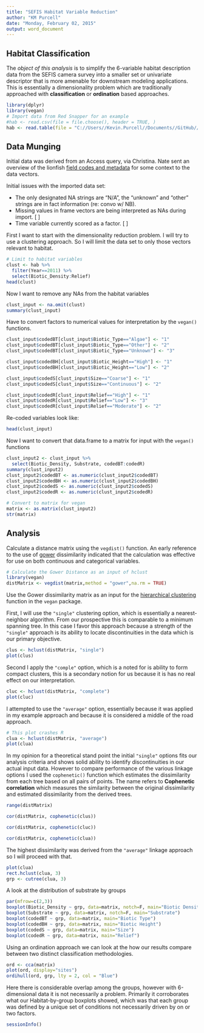 ```yaml
---
title: "SEFIS Habitat Variable Reduction"
author: "KM Purcell"
date: "Monday, February 02, 2015"
output: word_document
---
```



## Habitat Classification

The *object of this analysis* is to simplify the 6-variable habitat description data from the SEFIS camera survey into a smaller set or univariate descriptor that is more amenable for downstream modeling applications.  This is essentially a dimensionality problem which are traditionally approached with **classification** or **ordination** based approaches.  

```r
library(dplyr)
library(vegan)
# Import data from Red Snapper for an example
#hab <- read.csv(file = file.choose(), header = TRUE, )
hab <- read.table(file = "C://Users//Kevin.Purcell//Documents//GitHub//lionfish//data//lionfish_video_data.csv", na.strings="N/A", sep=",", header=TRUE)
```

## Data Munging
Initial data was derived from an Access query, via Christina.  Nate sent an overview of the lionfish [field codes and metadata](https://mail.google.com/mail/u/0/#inbox/14b5003b047cb50e) for some context to the data vectors.


Initial issues with the imported data set:  

* The only designated NA strings are "N/A", the "unknown" and "other" strings are in fact information (re: convo w/ NB).  
* Missing values in frame vectors are being interpreted as NAs during import.  [ ]
* Time variable currently scored as a factor.                                   [ ]


First I want to start with the dimensionality reduction problem.  I will try to use a clustering approach.  So I will limit the data set to only those vectors relevant to habitat.


```r
# Limit to habitat variables
clust <- hab %>%
  filter(Year==2011) %>%
  select(Biotic_Density:Relief)
head(clust)
```
Now I want to remove any NAs from the habitat variables
```r
clust_input <- na.omit(clust)
summary(clust_input)
```

Have to convert factors to numerical values for interpretation by the `vegan()` functions.
```r
clust_input$codedBT[clust_input$Biotic_Type=="Algae"] <- "1"
clust_input$codedBT[clust_input$Biotic_Type=="Other"] <- "2"
clust_input$codedBT[clust_input$Biotic_Type=="Unknown"] <- "3"

clust_input$codedBH[clust_input$Biotic_Height=="High"] <- "1"
clust_input$codedBH[clust_input$Biotic_Height=="Low"] <- "2"

clust_input$codedS[clust_input$Size=="Coarse"] <- "1"
clust_input$codedS[clust_input$Size=="Continuous"] <- "2"

clust_input$codedR[clust_input$Relief=="High"] <- "1"
clust_input$codedR[clust_input$Relief=="Low"] <- "3"
clust_input$codedR[clust_input$Relief=="Moderate"] <- "2"
```
Re-coded variables look like:
```r
head(clust_input)
```



Now I want to convert that data.frame to a matrix for input with the `vegan()` functions
```r
clust_input2 <- clust_input %>%
  select(Biotic_Density, Substrate, codedBT:codedR)
summary(clust_input2)
clust_input2$codedBT <- as.numeric(clust_input2$codedBT)
clust_input2$codedBH <- as.numeric(clust_input2$codedBH)
clust_input2$codedS <- as.numeric(clust_input2$codedS)
clust_input2$codedR <- as.numeric(clust_input2$codedR)

# Convert to matrix for vegan
matrix <- as.matrix(clust_input2)
str(matrix)
```

## Analysis

Calculate a distance matrix using the `vegdist()` function.  An early reference to the use of [gower](https://stat.ethz.ch/pipermail/r-sig-ecology/2010-December/001791.html) dissimilarity indicated that the calculation was effective for use on both continuous and categorical variables.  

```r
# Calculate the Gower Distance as an input of hclust
library(vegan)
distMatrix <- vegdist(matrix,method = "gower",na.rm = TRUE)
```
Use the Gower dissimilarity matrix as an input for the [hierarchical clustering](https://stat.ethz.ch/R-manual/R-devel/library/stats/html/hclust.html) function in the `vegan` package.  

First, I will use the `"single"` clustering option, which is essentially a nearest-neighbor algorithm.  From our prospective this is comparable to a minimum spanning tree.  In this case I favor this approach because a strength of the `"single"` approach is its ability to locate discontinuities in the data which is our primary objective.  
```r
clus <- hclust(distMatrix, "single")
plot(clus)
```
Second I apply the `"comple"` option, which is a noted for is ability to form compact clusters, this is a secondary notion for us because it is has no real effect on our interpretation.  

```r
cluc <- hclust(distMatrix, "complete")
plot(cluc)
```

I attempted to use the `"average"` option, essentially because it was applied in my example approach and because it is considered a middle of the road approach.

```r
# This plot crashes R
clua <- hclust(distMatrix, "average")
plot(clua)
```

In my opinion for a theoretical stand point the initial `"single"` options fits our analysis criteria and shows solid ability to identify discontinuities in our actual input data. However to compare performance of the various linkage options I used the `cophenetic()` function which estimates the dissimilarity from each tree based on all pairs of points.  The name refers to **Cophenetic correlation** which measures the similarity between the original dissimilarity and estimated dissimilarity from the derived trees. 


```r
range(distMatrix)

cor(distMatrix, cophenetic(clus))

cor(distMatrix, cophenetic(cluc))

cor(distMatrix, cophenetic(clua))
```

The highest dissimilarity was derived from the `"average"` linkage approach so I will proceed with that.  
```r
plot(clua)
rect.hclust(clua, 3)
grp <- cutree(clua, 3)
```

A look at the distribution of substrate by groups
```r
par(mfrow=c(2,3))
boxplot(Biotic_Density ~ grp, data=matrix, notch=F, main="Biotic Density")
boxplot(Substrate ~ grp, data=matrix, notch=F, main="Substrate")
boxplot(codedBT ~ grp, data=matrix, main="Biotic Type")
boxplot(codedBH ~ grp, data=matrix, main="Biotic Height")
boxplot(codedS ~ grp, data=matrix, main="Size")
boxplot(codedR ~ grp, data=matrix, main="Relief")
```


Using an ordination approach we can look at the how our results compare between two distinct classification methodologies.  

```r
ord <- cca(matrix)
plot(ord, display="sites")
ordihull(ord, grp, lty = 2, col = "Blue")
```

Here there is considerable overlap among the groups, however with 6-dimensional data it is not necessarily a problem.  Primarily it corroborates what our Habitat-by-group boxplots showed, which was that each group was defined by a unique set of conditions not necessarily driven by on or two factors.  

```r
sessionInfo()
```



